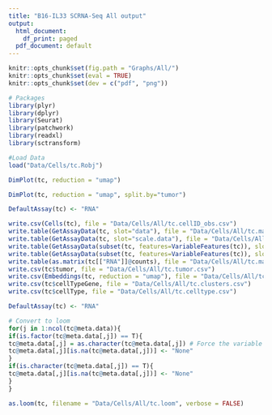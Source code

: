 ---
title: "B16-IL33 SCRNA-Seq All output"
output:
  html_document:
    df_print: paged
  pdf_document: default
---

```{r}
knitr::opts_chunk$set(fig.path = "Graphs/All/")
knitr::opts_chunk$set(eval = TRUE)
knitr::opts_chunk$set(dev = c("pdf", "png"))

```


```{r}
# Packages
library(plyr)
library(dplyr)
library(Seurat)
library(patchwork)
library(readxl)
library(sctransform)

#Load Data
load("Data/Cells/tc.Robj")

```

```{r}
DimPlot(tc, reduction = "umap")

```

```{r fig.width=10, fig.height=4}
DimPlot(tc, reduction = "umap", split.by="tumor")

```

```{r}
DefaultAssay(tc) <- "RNA"

write.csv(Cells(tc), file = "Data/Cells/All/tc.cellID_obs.csv")
write.table(GetAssayData(tc, slot="data"), file = "Data/Cells/All/tc.matrix_processed_full.csv")
write.table(GetAssayData(tc, slot="scale.data"), file = "Data/Cells/All/tc.matrix_scaled_full.csv")
write.table(GetAssayData(subset(tc, features=VariableFeatures(tc)), slot="data"), file = "Data/Cells/All/tc.matrix_processed.csv")
write.table(GetAssayData(subset(tc, features=VariableFeatures(tc)), slot="scale.data"), file = "Data/Cells/All/tc.matrix_scaled.csv")
write.table(as.matrix(tc[["RNA"]]@counts), file = "Data/Cells/All/tc.matrix.csv")
write.csv(tc$tumor, file = "Data/Cells/All/tc.tumor.csv")
write.csv(Embeddings(tc, reduction = "umap"), file = "Data/Cells/All/tc.cell_embeddings_umap.csv")
write.csv(tc$cellTypeGene, file = "Data/Cells/All/tc.clusters.csv")
write.csv(tc$cellType, file = "Data/Cells/All/tc.celltype.csv")

```

```{r}
DefaultAssay(tc) <- "RNA"

# Convert to loom
for(j in 1:ncol(tc@meta.data)){
if(is.factor(tc@meta.data[,j]) == T){
tc@meta.data[,j] = as.character(tc@meta.data[,j]) # Force the variable type to be character
tc@meta.data[,j][is.na(tc@meta.data[,j])] <- "None"
}
if(is.character(tc@meta.data[,j]) == T){
tc@meta.data[,j][is.na(tc@meta.data[,j])] <- "None"
}
}

as.loom(tc, filename = "Data/Cells/All/tc.loom", verbose = FALSE)

```